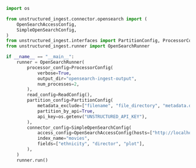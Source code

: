 ```python Python
import os

from unstructured_ingest.connector.opensearch import (
    OpenSearchAccessConfig,
    SimpleOpenSearchConfig,
)
from unstructured_ingest.interfaces import PartitionConfig, ProcessorConfig, ReadConfig
from unstructured_ingest.runner import OpenSearchRunner

if __name__ == "__main__":
    runner = OpenSearchRunner(
        processor_config=ProcessorConfig(
            verbose=True,
            output_dir="opensearch-ingest-output",
            num_processes=2,
        ),
        read_config=ReadConfig(),
        partition_config=PartitionConfig(
            metadata_exclude=["filename", "file_directory", "metadata.data_source.date_processed"],
            partition_by_api=True,
            api_key=os.getenv("UNSTRUCTURED_API_KEY"),
        ),
        connector_config=SimpleOpenSearchConfig(
            access_config=OpenSearchAccessConfig(hosts=["http://localhost:9200"]),
            index_name="movies",
            fields=["ethnicity", "director", "plot"],
        ),
    )
    runner.run()
```
